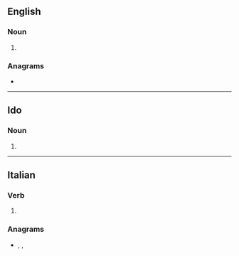 {{also|Solei}}
==English==

===Noun===
{{head|en|noun form}}

# {{plural of|soleus|lang=en}}

===Anagrams===
* {{anagrams|en|a=eilos|Eolis|Sileo|Solie|leois|soile}}

----

==Ido==

===Noun===
{{head|io|noun form}}

# {{plural of|soleo|lang=io}}

----

==Italian==

===Verb===
{{head|it|verb form}}

# {{inflection of|solere||1|s|phis|lang=it}}

===Anagrams===
* {{l|it|Eliso}}, {{l|it|eliso}}, {{l|it|isole}}